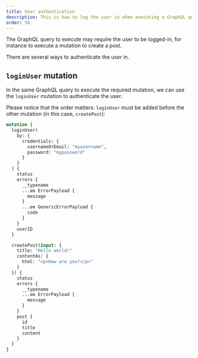 ```yaml
---
title: User authentication
description: This is how to log the user in when executing a GraphQL query against the server.
order: 50
---
```


The GraphQL query to execute may require the user to be logged-in, for instance to execute a mutation to create a post.

There are several ways to authenticate the user in.

## `loginUser` mutation

In the same GraphQL query to execute the required mutation, we can use the `loginUser` mutation to authenticate the user.

Please notice that the order matters: `loginUser` must be added before the other mutation (in this case, `createPost`):

```graphql
mutation {
  loginUser(
    by: {
      credentials: {
        usernameOrEmail: "myusername",
        password: "mypassword"
      }
    }
  ) {
    status
    errors {
      __typename
      ...on ErrorPayload {
        message
      }
      ...on GenericErrorPayload {
        code
      }
    }
    userID
  }

  createPost(input: {
    title: "Hello world!"
    contentAs: {
      html: "<p>How are you?</p>"
    }
  }) {
    status
    errors {
      __typename
      ...on ErrorPayload {
        message
      }
    }
    post {
      id
      title
      content
    }
  }
}
```